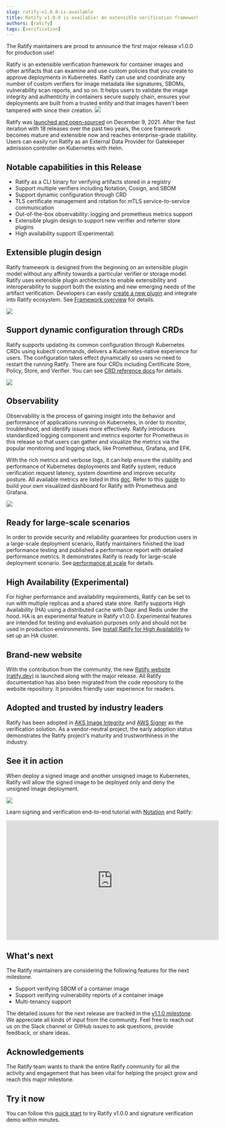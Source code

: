 ```yaml
---
slug: ratify-v1.0.0-is-available
title: Ratify v1.0.0 is available! An extensible verification framework for software supply chain security
authors: [ratify]
tags: [verification]
---
```


The Ratify maintainers are proud to announce the first major release v1.0.0 for production use!

Ratify is an extensible verification framework for container images and other artifacts that can examine and use custom policies that you create to approve deployments in Kubernetes. Ratify can use and coordinate any number of custom verifiers for image metadata like signatures, SBOMs, vulnerability scan reports, and so on.
It helps users to validate the image integrity and authenticity in containers secure supply chain, ensures your deployments are built from a trusted entity and that images haven't been tampered with since their creation.
![](/img/ratify-e2e.png)

Ratify was [launched and open-sourced](https://cloudblogs.microsoft.com/opensource/2021/12/09/ratify-container-supply-chain-in-kubernetes/) on December 9, 2021. After the fast iteration with 18 releases over the past two years, the core framework becomes mature and extensible now and reaches enterprise-grade stability. Users can easily run Ratify as an External Data Provider for Gatekeeper admission controller on Kubernetes with Helm.

## Notable capabilities in this Release

- Ratify as a CLI binary for verifying artifacts stored in a registry
- Support multiple verifiers including Notation, Cosign, and SBOM
- Support dynamic configuration through CRD
- TLS certificate management and rotation for mTLS service-to-service communication
- Out-of-the-box observability: logging and prometheus metrics support
- Extensible plugin design to support new verifier and referrer store plugins
- High availability support (Experimental) 
    
## Extensible plugin design

Ratify framework is designed from the beginning on an extensible plugin model without any affinity towards a particular verifier or storage model. 
Ratify uses extensible plugin architecture to enable extensibility and interoperability to support both the existing and new emerging needs of the artifact verification. Developers can easily [create a new plugin](https://ratify.dev/docs/1.0/quickstarts/creating-plugins) and integrate into Ratify ecosystem. See [Framework overview](https://ratify.dev/docs/1.0/reference/ratify-framework-overview) for details. 

![](/img/ratify-core-principals.png)

## Support dynamic configuration through CRDs

Ratify supports updating its common configuration through Kubernetes CRDs using kubectl commands, delivers a Kubernetes-native experience for users. The configuration takes effect dynamically so users no need to restart the running Ratify. There are four CRDs including Certificate Store, Policy, Store, and Verifier. You can see [CRD reference docs](https://ratify.dev/docs/1.0/reference/crds/certificate-stores) for details.

![](/img/ratify-crd.png)

## Observability

Observability is the process of gaining insight into the behavior and performance of applications running on Kubernetes, in order to monitor, troubleshoot, and identify issues more effectively. 
Ratify introduces standardized logging component and metrics exporter for Prometheus in this release so that users can gather and visualize the metrics via the popular monitoring and logging stack, like Prometheus, Grafana, and EFK.

With the rich metrics and verbose logs, it can help ensure the stability and performance of Kubernetes deployments and Ratify system, reduce verification request latency, system downtime and improve security posture.
All available metrics are listed in this [doc](https://ratify.dev/docs/1.0/reference/instrumentation#metrics-supported). Refer to this [guide](https://ratify.dev/docs/1.0/reference/instrumentation#prometheus-and-grafana-setup) to build your own visualized dashboard for Ratify with Prometheus and Grafana. 

![](/img/ratify-grafana.png)

## Ready for large-scale scenarios

In order to provide security and reliability guarantees for production users in a large-scale deployment scenario, Ratify maintainers finished the load performance testing and published a performance report with detailed performance metrics. It demonstrates Ratify is ready for large-scale deployment scenario. See [performance at scale](https://ratify.dev/docs/1.0/reference/performance/) for details.

## High Availability (Experimental)

For higher performance and availability requirements, Ratify can be set to run with multiple replicas and a shared state store.
Ratify supports High Availability (HA) using a distributed cache with Dapr and Redis under the hood. HA is an experimental feature in Ratify v1.0.0. Experimental features are intended for testing and evaluation purposes only and should not be used in production environments. See [Install Ratify for High Availability](https://ratify.dev/docs/1.0/quickstarts/ratify-high-availability) to set up an HA cluster.

## Brand-new website

With the contribution from the community, the new [Ratify website (ratify.dev)](https://ratify.dev/) is launched along with the major release. All Ratify documentation has also been migrated from the code repository to the website repository. It provides friendly user experience for readers.

## Adopted and trusted by industry leaders

Ratify has been adopted in [AKS Image Integrity](https://learn.microsoft.com/en-us/azure/aks/image-integrity) and [AWS Signer](https://docs.aws.amazon.com/signer/latest/developerguide/kubernetes-verification.html) as the verification solution. As a vendor-neutral project, the early adoption status demonstrates the Ratify project's maturity and trustworthiness in the industry. 

## See it in action

When deploy a signed image and another unsigned image to Kubernetes, Ratify will allow the signed image to be deployed only and deny the unsigned image deployment.

![](/img/demo-short.gif)

Learn signing and verification end-to-end tutorial with [Notation](https://notaryproject.dev/) and Ratify:

<iframe width="560" height="315" src="https://www.youtube.com/embed/qih39MXyptc?si=DZB3Dbu1OoB2p7CV" title="YouTube video player" frameborder="0" allow="accelerometer; autoplay; clipboard-write; encrypted-media; gyroscope; picture-in-picture; web-share" allowfullscreen></iframe>

## What's next

The Ratify maintainers are considering the following features for the next milestone. 

- Support verifying SBOM of a container image
- Support verifying vulnerability reports of a container image 
- Multi-tenancy support

The detailed issues for the next release are tracked in the [v1.1.0 milestone](https://github.com/deislabs/ratify/milestone/15). 
We appreciate all kinds of input from the community. Feel free to reach out us on the Slack channel or GitHub issues to ask questions, provide feedback, or share ideas.

## Acknowledgements

The Ratify team wants to thank the entire Ratify community for all the activity and engagement that has been vital for helping the project grow and reach this major milestone.

## Try it now

You can follow this [quick start](https://ratify.dev/docs/1.0/quick-start) to try Ratify v1.0.0 and signature verification demo within minutes.